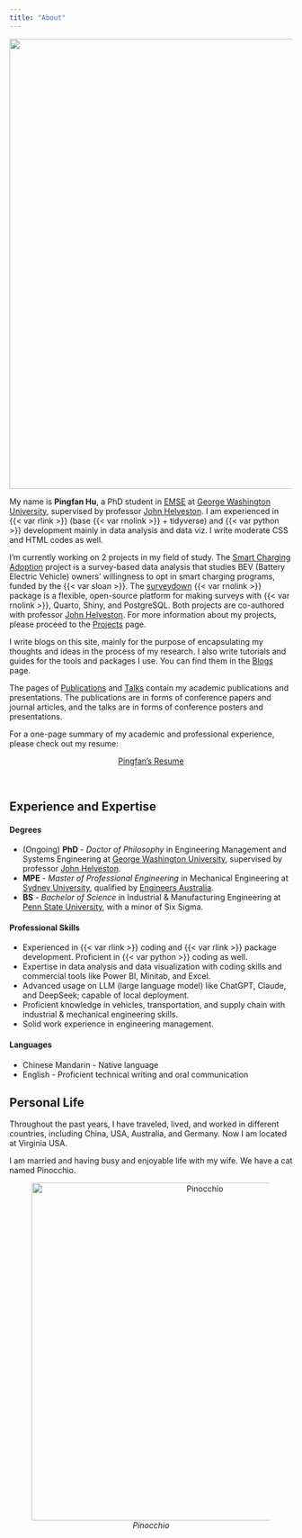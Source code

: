 ```yaml
---
title: "About"
---
```


![](/figs/about.jpeg){fig-align="center" width="800"}

My name is **Pingfan Hu**, a PhD student in [EMSE](https://emse.engineering.gwu.edu/) at [George Washington University](https://www.gwu.edu/), supervised by professor [John Helveston](https://www.jhelvy.com). I am experienced in {{< var rlink >}} (base {{< var rnolink >}} + tidyverse) and {{< var python >}} development mainly in data analysis and data viz. I write moderate CSS and HTML codes as well.

I'm currently working on 2 projects in my field of study. The [Smart Charging Adoption](https://sc.pingfanhu.com) project is a survey-based data analysis that studies BEV (Battery Electric Vehicle) owners' willingness to opt in smart charging programs, funded by the {{< var sloan >}}. The [surveydown](https://surveydown.org) {{< var rnolink >}} package is a flexible, open-source platform for making surveys with {{< var rnolink >}}, Quarto, Shiny, and PostgreSQL. Both projects are co-authored with professor [John Helveston](https://www.jhelvy.com). For more information about my projects, please proceed to the [Projects](/projects.html) page.

I write blogs on this site, mainly for the purpose of encapsulating my thoughts and ideas in the process of my research. I also write tutorials and guides for the tools and packages I use. You can find them in the [Blogs](/blogs.html) page.

The pages of [Publications](/publications.html) and [Talks](https://slides.pingfanhu.com) contain my academic publications and presentations. The publications are in forms of conference papers and journal articles, and the talks are in forms of conference posters and presentations.

For a one-page summary of my academic and professional experience, please check out my resume:

<center>
<a href="resume.pdf" class="btn btn-primary" role="button" target="_blank"> Pingfan's Resume </a>
</center>
<br>

## Experience and Expertise

#### Degrees

- (Ongoing) **PhD** - *Doctor of Philosophy* in Engineering Management and Systems Engineering at [George Washington University](https://www.emse.seas.gwu.edu), supervised by professor [John Helveston](https://www.jhelvy.com).
- **MPE** - *Master of Professional Engineering* in Mechanical Engineering at [Sydney University](https://www.sydney.edu.au/engineering/study/undergraduate-courses/mechanical-engineering.html), qualified by [Engineers Australia](https://www.engineersaustralia.org.au).
- **BS** - *Bachelor of Science* in Industrial & Manufacturing Engineering at [Penn State University](https://www.ime.psu.edu), with a minor of Six Sigma.

#### Professional Skills

-   Experienced in {{< var rlink >}} coding and {{< var rlink >}} package development. Proficient in {{< var python >}} coding as well.
-   Expertise in data analysis and data visualization with coding skills and commercial tools like Power BI, Minitab, and Excel.
-   Advanced usage on LLM (large language model) like ChatGPT, Claude, and DeepSeek; capable of local deployment.
-   Proficient knowledge in vehicles, transportation, and supply chain with industrial & mechanical engineering skills.
-   Solid work experience in engineering management.

#### Languages

-   Chinese Mandarin - Native language
-   English - Proficient technical writing and oral communication

## Personal Life

Throughout the past years, I have traveled, lived, and worked in different countries, including China, USA, Australia, and Germany. Now I am located at Virginia USA.

I am married and having busy and enjoyable life with my wife. We have a cat named Pinocchio.

::: {style="text-align: center;"}
![*Pinocchio*](/figs/pinocchio.jpeg){fig-alt="Pinocchio" width="600"}
:::
